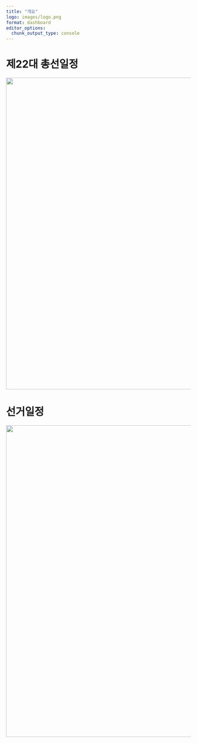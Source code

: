 ```yaml
---
title: "개요"
logo: images/logo.png
format: dashboard
editor_options: 
  chunk_output_type: console
---
```


# 제22대 총선일정

![](images/선거일정.jpeg){fig-align="center" width="849"}


# 선거일정


![](images/timeline_viz.png){fig-align="center" width="849"}

